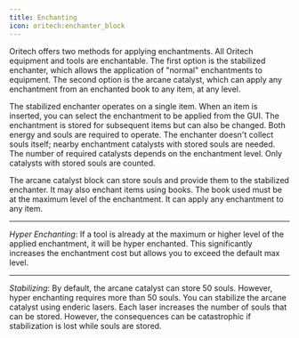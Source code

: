 ```yaml
---
title: Enchanting
icon: oritech:enchanter_block
---
```


Oritech offers two methods for applying enchantments. All Oritech equipment and tools are enchantable. The first option is the stabilized enchanter,
which allows the application of "normal" enchantments to equipment. The second option is the arcane catalyst, which can apply any enchantment from an enchanted book to any item, at any level.

<ModAsset location="oritech:enchanter_block" />

The stabilized enchanter operates on a single item. When an item is inserted, you can select the enchantment to be applied from the GUI. The enchantment
is stored for subsequent items but can also be changed. Both energy and souls are required to operate. The enchanter doesn't collect souls itself; nearby enchantment catalysts with stored souls are needed. The number of required catalysts depends on the enchantment level. Only catalysts with stored souls are counted.

<ModAsset location="oritech:enchantment_catalyst_block" />

The arcane catalyst block can store souls and provide them to the stabilized enchanter. It may also enchant items using books.
The book used must be at the maximum level of the enchantment. It can apply any enchantment to any item.

---

*Hyper Enchanting*:
If a tool is already at the maximum or higher level of the applied enchantment, it will be hyper enchanted.
This significantly increases the enchantment cost but allows you to exceed the default max level.

---

*Stabilizing*:
By default, the arcane catalyst can store 50 souls. However, hyper enchanting requires more than 50 souls.
You can stabilize the arcane catalyst using enderic lasers. Each laser increases the number of souls that can be stored.
However, the consequences can be catastrophic if stabilization is lost while souls are stored.
